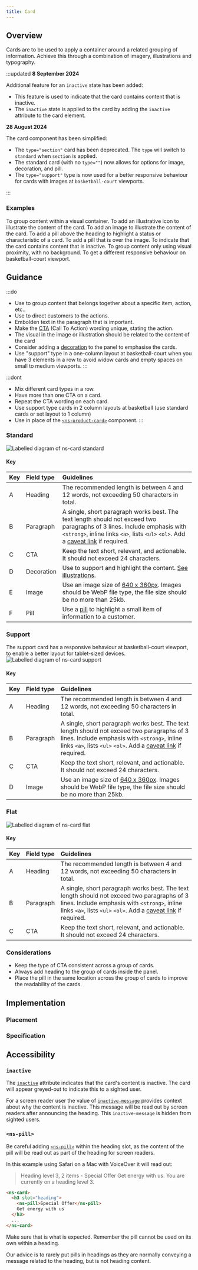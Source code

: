 ```yaml
---
title: Card
---
```




## Overview

<CompDetails name={componentName} />

Cards are to be used to apply a container around a related grouping of information. Achieve this through a combination of imagery, illustrations and typography.

:::updated
**8 September 2024**

Additional feature for an `inactive` state has been added:

- This feature is used to indicate that the card contains content that is inactive.
- The `inactive` state is applied to the card by adding the `inactive` attribute to the card element.

**28 August 2024**

The card component has been simplified:

- The `type="section"` card has been deprecated. The `type` will switch to `standard` when `section` is applied.
- The standard card (with no `type=""`) now allows for options for image, decoration, and pill.
- The `type="support"` type is now used for a better responsive behaviour for cards with images at `basketball-court` viewports.

:::

### Examples

<Tabs>
  <TabItem label="Standard">
    <Tabs>
      <TabItem label="Standard">  
        To group content within a visual container.
        <ExampleViewer type="standard" />
      </TabItem>
      <TabItem label="with illustration">
        To add an illustrative icon to illustrate the content of the card.
        <ExampleViewer type="standard-illustration" />
      </TabItem>
      <TabItem label="with image">
        To add an image to illustrate the content of the card.
        <ExampleViewer type="standard-image" />
      </TabItem>
      <TabItem label="with pill">
        To add a pill above the heading to highlight a status or characteristic of a card.
        <ExampleViewer type="standard-pill" />
      </TabItem>
      <TabItem label="with pill over image">
        To add a pill that is over the image.
        <ExampleViewer type="standard-pill-over-image" />
      </TabItem>
      <TabItem label="is inactive">
        To indicate that the card contains content that is inactive.
        <ExampleViewer type="standard-inactive" />
      </TabItem>
    </Tabs>
  </TabItem>   
  <TabItem label="Flat">
    To group content only using visual proximity, with no background.
    <ExampleViewer type="flat" />
  </TabItem>    
  <TabItem label="Support">
    To get a different responsive behaviour on basketball-court viewport.
    <ExampleViewer type="support" />
  </TabItem>    
</Tabs>

## Guidance

:::do
- Use to group content that belongs together about a specific item, action, etc..
- Use to direct customers to the actions.
- Embolden text in the paragraph that is important.
- Make the [CTA](/components/ns-cta) (Call To Action) wording unique, stating the action.
- The visual in the image or illustration should be related to the content of the card
- Consider adding a [decoration](/components/ns-panel/#specification-attribute-decoration) to the panel to emphasise the cards.
- Use "support" type in a one-column layout at basketball-court when you have 3 elements in a row to avoid widow cards and empty spaces on small to medium viewports.
:::

:::dont
- Mix different card types in a row.
- Have more than one CTA on a card.
- Repeat the CTA wording on each card.
- Use support type cards in 2 column layouts at basketball (use standard cards or set layout to 1 column)
- Use in place of the [`<ns-product-card>`](/components/ns-product-card) component.
:::

### Standard

![Labelled diagram of ns-card standard](@assets/components/ns-card/guidance.webp)

#### Key

| Key | Field type | Guidelines |
| :--- | :--- | :--- |
| <span class="marker">A</span> | Heading | The recommended length is between 4 and 12 words, not exceeding 50 characters in total. |
| <span class="marker">B</span> | Paragraph | A single, short paragraph works best. The text length should not exceed two paragraphs of 3 lines. Include emphasis with `<strong>`, inline links `<a>`, lists `<ul>` `<ol>`. Add a [caveat link](/components/ns-caveat) if required. |
| <span class="marker">C</span> | CTA | Keep the text short, relevant, and actionable. It should not exceed 24 characters. |
| <span class="marker">D</span> | Decoration | Use to support and highlight the content. [See illustrations](/guidelines/assets/#illustrations). |
| <span class="marker">E</span> | Image | Use an image size of [640 x 360px](/guidelines/assets#640x360px). Images should be WebP file type, the file size should be no more than 25kb. |
| <span class="marker">F</span> | Pill | Use a [pill](/components/ns-pill) to highlight a small item of information to a customer. |

### Support
The support card has a responsive behaviour at basketball-court viewport, to enable a better layout for tablet-sized devices.
![Labelled diagram of ns-card support](@assets/components/ns-card/guidance-support.webp)

#### Key

| Key | Field type | Guidelines |
| :--- | :--- | :--- |
| <span class="marker">A</span> | Heading | The recommended length is between 4 and 12 words, not exceeding 50 characters in total. |
| <span class="marker">B</span> | Paragraph | A single, short paragraph works best. The text length should not exceed two paragraphs of 3 lines. Include emphasis with `<strong>`, inline links `<a>`, lists `<ul>` `<ol>`. Add a [caveat link](/components/ns-caveat) if required. |
| <span class="marker">C</span> | CTA | Keep the text short, relevant, and actionable. It should not exceed 24 characters. |
| <span class="marker">D</span> | Image | Use an image size of [640 x 360px](/guidelines/assets#640x360px). Images should be WebP file type, the file size should be no more than 25kb. |

### Flat

![Labelled diagram of ns-card flat](@assets/components/ns-card/guidance-flat.webp)

#### Key

| Key | Field type | Guidelines |
| :--- | :--- | :--- |
| <span class="marker">A</span> | Heading | The recommended length is between 4 and 12 words, not exceeding 50 characters in total. |
| <span class="marker">B</span> | Paragraph | A single, short paragraph works best. The text length should not exceed two paragraphs of 3 lines. Include emphasis with `<strong>`, inline links `<a>`, lists `<ul>` `<ol>`. Add a [caveat link](/components/ns-caveat) if required. |
| <span class="marker">C</span> | CTA | Keep the text short, relevant, and actionable. It should not exceed 24 characters. |

### Considerations

- Keep the type of CTA consistent across a group of cards.
- Always add heading to the group of cards inside the panel.
- Place the pill in the same location across the group of cards to improve the readability of the cards.

## Implementation

### Placement

<Placement name={componentName} />

### Specification

<Specification name={componentName} />

## Accessibility

### `inactive`

The [`inactive`](#specification-attribute-inactive) attribute indicates that the card's content is inactive. The card will appear greyed-out to indicate this to a sighted user.

For a screen reader user the value of [`inactive-message`](#specification-attribute-inactive-message) provides context about why the content is inactive. This message will be read out by screen readers after announcing the heading. This `inactive-message` is hidden from sighted users.

### `<ns-pill>`

Be careful adding [`<ns-pill>`](/components/ns-pill) within the heading slot, as the content of the pill will be read out as part of the heading for screen readers.

In this example using Safari on a Mac with VoiceOver it will read out:

> Heading level 3, 2 items - Special Offer Get energy with us. You are currently on a heading level 3.

```html
<ns-card>
  <h3 slot="heading">
    <ns-pill>Special Offer</ns-pill>
    Get energy with us
  </h3>
  ...
</ns-card>
```

Make sure that is what is expected. Remember the pill cannot be used on its own within a heading.

Our advice is to rarely put pills in headings as they are normally conveying a message related to the heading, but is not heading content.
